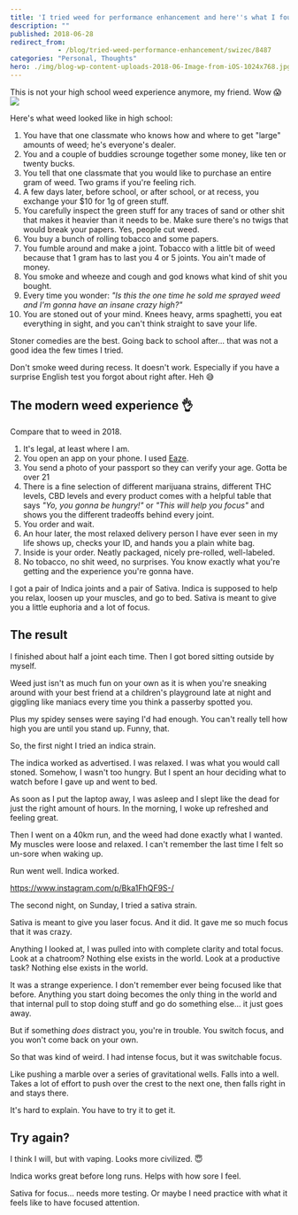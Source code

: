 ```yaml
---
title: 'I tried weed for performance enhancement and here''s what I found'
description: ""
published: 2018-06-28
redirect_from: 
            - /blog/tried-weed-performance-enhancement/swizec/8487
categories: "Personal, Thoughts"
hero: ./img/blog-wp-content-uploads-2018-06-Image-from-iOS-1024x768.jpg
---
```

This is not your high school weed experience anymore, my friend. Wow 😱![](./img/blog-wp-content-uploads-2018-06-Image-from-iOS-1024x768.jpg)

Here&#x27;s what weed looked like in high school:

1. You have that one classmate who knows how and where to get &quot;large&quot; amounts of weed; he&#x27;s everyone&#x27;s dealer.
2. You and a couple of buddies scrounge together some money, like ten or twenty bucks.
3. You tell that one classmate that you would like to purchase an entire gram of weed. Two grams if you&#x27;re feeling rich.
4. A few days later, before school, or after school, or at recess, you exchange your \$10 for 1g of green stuff.
5. You carefully inspect the green stuff for any traces of sand or other shit that makes it heavier than it needs to be. Make sure there&#x27;s no twigs that would break your papers. Yes, people cut weed.
6. You buy a bunch of rolling tobacco and some papers.
7. You fumble around and make a joint. Tobacco with a little bit of weed because that 1 gram has to last you 4 or 5 joints. You ain&#x27;t made of money.
8. You smoke and wheeze and cough and god knows what kind of shit you bought.
9. Every time you wonder: _&quot;Is this the one time he sold me sprayed weed and I&#x27;m gonna have an insane crazy high?&quot;_
10. You are stoned out of your mind. Knees heavy, arms spaghetti, you eat everything in sight, and you can&#x27;t think straight to save your life.

Stoner comedies are the best. Going back to school after… that was not a good idea the few times I tried.

Don&#x27;t smoke weed during recess. It doesn&#x27;t work. Especially if you have a surprise English test you forgot about right after. Heh 😅

## The modern weed experience 👌

Compare that to weed in 2018.

1. It&#x27;s legal, at least where I am.
2. You open an app on your phone. I used [Eaze](https://www.eaze.com/menu).
3. You send a photo of your passport so they can verify your age. Gotta be over 21
4. There is a fine selection of different marijuana strains, different THC levels, CBD levels and every product comes with a helpful table that says _&quot;Yo, you gonna be hungry!&quot;_ or _&quot;This will help you focus&quot;_ and shows you the different tradeoffs behind every joint.
5. You order and wait.
6. An hour later, the most relaxed delivery person I have ever seen in my life shows up, checks your ID, and hands you a plain white bag.
7. Inside is your order. Neatly packaged, nicely pre-rolled, well-labeled.
8. No tobacco, no shit weed, no surprises. You know exactly what you&#x27;re getting and the experience you&#x27;re gonna have.

I got a pair of Indica joints and a pair of Sativa. Indica is supposed to help you relax, loosen up your muscles, and go to bed. Sativa is meant to give you a little euphoria and a lot of focus.

## The result

I finished about half a joint each time. Then I got bored sitting outside by myself.

Weed just isn&#x27;t as much fun on your own as it is when you&#x27;re sneaking around with your best friend at a children&#x27;s playground late at night and giggling like maniacs every time you think a passerby spotted you.

Plus my spidey senses were saying I&#x27;d had enough. You can&#x27;t really tell how high you are until you stand up. Funny, that.

So, the first night I tried an indica strain.

The indica worked as advertised. I was relaxed. I was what you would call stoned. Somehow, I wasn&#x27;t too hungry. But I spent an hour deciding what to watch before I gave up and went to bed.

As soon as I put the laptop away, I was asleep and I slept like the dead for just the right amount of hours. In the morning, I woke up refreshed and feeling great.

Then I went on a 40km run, and the weed had done exactly what I wanted. My muscles were loose and relaxed. I can&#x27;t remember the last time I felt so un-sore when waking up.

Run went well. Indica worked.

https://www.instagram.com/p/Bka1FhQF9S-/

The second night, on Sunday, I tried a sativa strain.

Sativa is meant to give you laser focus. And it did. It gave me so much focus that it was crazy.

Anything I looked at, I was pulled into with complete clarity and total focus. Look at a chatroom? Nothing else exists in the world. Look at a productive task? Nothing else exists in the world.

It was a strange experience. I don&#x27;t remember ever being focused like that before. Anything you start doing becomes the only thing in the world and that internal pull to stop doing stuff and go do something else… it just goes away.

But if something _does_ distract you, you&#x27;re in trouble. You switch focus, and you won&#x27;t come back on your own.

So that was kind of weird. I had intense focus, but it was switchable focus.

Like pushing a marble over a series of gravitational wells. Falls into a well. Takes a lot of effort to push over the crest to the next one, then falls right in and stays there.

It&#x27;s hard to explain. You have to try it to get it.

## Try again?

I think I will, but with vaping. Looks more civilized. 😇

Indica works great before long runs. Helps with how sore I feel.

Sativa for focus… needs more testing. Or maybe I need practice with what it feels like to have focused attention.
